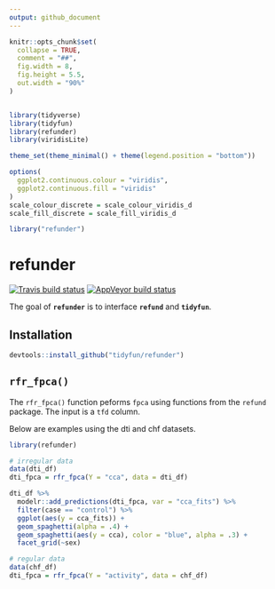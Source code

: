 ```yaml
---
output: github_document
---
```


<!-- README.md is generated from README.Rmd. Please edit that file -->

```r
knitr::opts_chunk$set(
  collapse = TRUE,
  comment = "##",
  fig.width = 8, 
  fig.height = 5.5,
  out.width = "90%"
)


library(tidyverse)
library(tidyfun)
library(refunder)
library(viridisLite)

theme_set(theme_minimal() + theme(legend.position = "bottom"))

options(
  ggplot2.continuous.colour = "viridis",
  ggplot2.continuous.fill = "viridis"
)
scale_colour_discrete = scale_colour_viridis_d
scale_fill_discrete = scale_fill_viridis_d

library("refunder")

```

# refunder

<!-- badges: start -->
[![Travis build status](https://travis-ci.org/tidyfun/refunder.svg?branch=master)](https://travis-ci.org/tidyfun/refunder)
[![AppVeyor build status](https://ci.appveyor.com/api/projects/status/github/tidyfun/refunder?branch=master&svg=true)](https://ci.appveyor.com/project/tidyfun/refunder)
<!-- badges: end -->

The goal of **`refunder`** is to interface **`refund`** and **`tidyfun`**.

## Installation

``` r
devtools::install_github("tidyfun/refunder")
```

## `rfr_fpca()`

The `rfr_fpca()` function peforms `fpca` using functions from the `refund` package. The input is a `tfd` column. 

Below are examples using the dti and chf datasets. 


```r
library(refunder)

# irregular data 
data(dti_df)
dti_fpca = rfr_fpca(Y = "cca", data = dti_df)

dti_df %>% 
  modelr::add_predictions(dti_fpca, var = "cca_fits") %>% 
  filter(case == "control") %>% 
  ggplot(aes(y = cca_fits)) + 
  geom_spaghetti(alpha = .4) + 
  geom_spaghetti(aes(y = cca), color = "blue", alpha = .3) + 
  facet_grid(~sex)

# regular data
data(chf_df)
dti_fpca = rfr_fpca(Y = "activity", data = chf_df)
```


